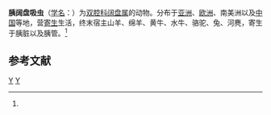 {{Speciesbox
| genus = Eurytrema
| species = pancreaticum
| authority = (Janson, 1889)<ref name='id9920'>{{cite web| url =http://www.bioinfo.cn/db05/BjdwSpecies.php?action=view&id=9920| title =胰阔盘吸虫| work =《中国动物物种编目数据库》| publisher =中国科学院微生物研究所| author =中国科学院动物研究所| accessdate =2009-04-16| deadurl =yes| archiveurl =https://web.archive.org/web/20160305053254/http://www.bioinfo.cn/db05/BjdwSpecies.php?action=view&id=9920| archivedate =2016-03-05}}</ref>
}}

'''胰阔盘吸虫'''（[[学名|学名]]：{{lang|la|''Eurytrema pancreaticum''}}）为[[双腔科|双腔科]][[阔盘属|阔盘属]]的动物。分布于[[亚洲|亚洲]]、[[欧洲|欧洲]]、南美洲以及[[中国|中国]]等地，营[[寄生|寄生]]生活，终末宿主山羊、绵羊、黄牛、水牛、骆驼、兔、河麂，寄生于胰脏以及胰管。<ref name='id9920'/>

== 参考文献 ==
{{reflist}}

{{Taxonbar}}

[[Category:1889年描述的动物|Y]]
[[Category:阔盘属|Y]]


{{吸虫小作品}}